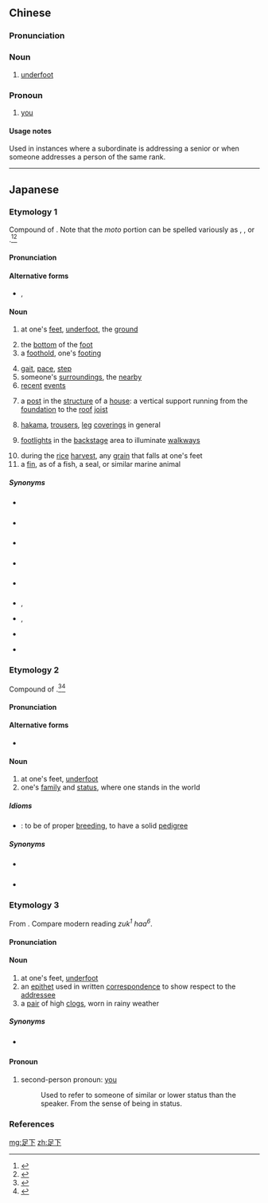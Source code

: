 ==Chinese==
{{zh-forms}}

===Pronunciation===
{{zh-pron
|m=zúxià
|c=zuk1 haa6
|mn=chiok-hā
|cat=pron
}}

===Noun===
{{zh-noun}}

# [[underfoot]]

===Pronoun===
{{zh-pronoun}}

# {{lb|zh|archaic}} [[you]]

====Usage notes====
Used in instances where a subordinate is addressing a senior or when someone addresses a person of the same rank.

----

==Japanese==

===Etymology 1===
{{ja-kanjitab|yomi=k|あし|もと}}
Compound of {{compound|lang=ja|sort=あしもと|足|tr1=ashi|t1=foot, feet|元|tr2=moto|t2=base; foundation; origin}}. Note that the ''moto'' portion can be spelled variously as {{m|ja|元}}, {{m|ja|下}}, or {{m|ja|許}}.<ref name="KDJ">{{R:Kokugo Dai Jiten}}</ref><ref name="DJR">{{R:Daijirin}}</ref>

====Pronunciation====
{{ja-pron|yomi=k|あしもと|acc=3|acc_ref=DJR}}

====Alternative forms====
* {{ja-l|足元}}, {{ja-l|足許}}

====Noun====
{{ja-noun|あしもと}}

# at one's [[feet]], [[underfoot]], the [[ground]]
#: {{ja-usex|地震で'''足下'''が揺れた。|^じしん で '''あしもと''' が ゆれた。|'''The ground underfoot''' shook from the earthquake.}}
# the [[bottom]] of the [[foot]]
# a [[foothold]], one's [[footing]]
#: {{ja-usex|この事業では、'''足下'''を固めてから、やっと発動できるようになります。|^この じぎょう で は、 '''あしもと''' を かためて から、 やっと はつどう できる よう に なります。|We will finally be able to get moving once we have established a firm '''footing''' on this project.}}
# [[gait]], [[pace]], [[step]]
# someone's [[surroundings]], the [[nearby]]
# [[recent]] [[event]]s
#: {{ja-usex|'''足下'''の業績は好調に推移している。|^'''あしもと''' の ぎょうせき は こうちょう に すい.い して いる。|Recent earnings have been trending favourably.}}
# a [[post]] in the [[structure]] of a [[house]]: a vertical support running from the [[foundation]] to the [[roof]] [[joist]]
# {{lb|ja|sort=あしもと|theatre}} [[hakama]], [[trousers]], [[leg]] [[covering]]s in general
# {{lb|ja|sort=あしもと|theatre}} [[footlight]]s in the [[backstage]] area to illuminate [[walkway]]s
# during the [[rice]] [[harvest]], any [[grain]] that falls at one's feet
# a [[fin]], as of a fish, a seal, or similar marine animal

=====Synonyms=====
{{der-top|Synonyms}}
* {{sense|the ground}} {{ja-r|地面|じめん}}
* {{sense|where one stands}} {{ja-r|立場|たちば}}
* {{sense|foothold, footing}} {{ja-r|足場|あしば}}
* {{sense|gait, how one walks}} {{ja-r|歩き方|あるきかた}}
* {{sense|step, how one places their feet}} {{ja-r|足付き|あしつき}}
* {{sense|recent events}} {{ja-r|最近|さいきん}} {{qualifier|more immediate}}, {{ja-r|近頃|ちかごろ}} {{qualifier|less formal}}
* {{sense|structural post}} {{ja-r|柱|はしら}}, {{ja-r|通し柱|とおしばしら}}
* {{sense|leg coverings in general}} {{ja-r|履物|はきもの}}
* {{sense|fin}} {{ja-r|鰭|ひれ}}
{{der-bottom}}

===Etymology 2===
{{ja-kanjitab|yomi=k|あ|もと}}
Compound of {{compound|lang=ja|sort=あもと|足|tr1=a|t1=foot, feet|pos1=older combining form of modern ''ashi''|元|tr2=moto|t2=base; foundation; origin}}.<ref name="KDJ">{{R:Kokugo Dai Jiten}}</ref><ref name="DJR">{{R:Daijirin}}</ref>

====Pronunciation====
{{ja-pron|yomi=k|あもと}}

====Alternative forms====
* {{ja-l|足元}}

====Noun====
{{ja-noun|あもと}}

# at one's feet, [[underfoot]]
# one's [[family]] and [[status]], where one stands in the world

=====Idioms=====
{{der-top|Idioms}}
* {{ja-r|足下正し|あもと ただし}}: to be of proper [[breeding]], to have a solid [[pedigree]]
{{der-bottom}}

=====Synonyms=====
{{der-top|Synonyms}}
* {{sense|family status}} {{ja-r|家柄|いえがら}}
* {{sense|personal status, identity}} {{ja-r|身分|みぶん}}
{{der-bottom}}

===Etymology 3===
{{ja-kanjitab|yomi=o|そく|k1=そっ|か}}
From {{etyl|ltc|ja|sort=そっか}} {{m|zh|足下|tr=tsjowk hæ<sup>X</sup>|lit=foot + down, beneath}}. Compare modern {{etyl|yue|-}} reading ''zuk<sup>1</sup> haa<sup>6</sup>''.

====Pronunciation====
{{ja-pron|yomi=o|そっか|acc=1|acc_ref=DJR}}

====Noun====
{{ja-noun|そっか}}

# at one's feet, [[underfoot]]
# an [[epithet]] used in written [[correspondence]] to show respect to the [[addressee]]
# a [[pair]] of high [[clogs]], worn in rainy weather

=====Synonyms=====
{{der-top|Synonyms}}
* {{sense|rain clogs}} {{ja-r|足駄|あしだ}}
{{der-bottom}}

====Pronoun====
{{ja-pos|pronoun|そっか}}

# {{lb|ja|sort=そっか|formal|archaic}} second-person pronoun: [[you]]
#: Used to refer to someone of similar or lower status than the speaker. From the sense of being {{m|en|nearby}} in status.

===References===
<references/>

[[mg:足下]]
[[zh:足下]]